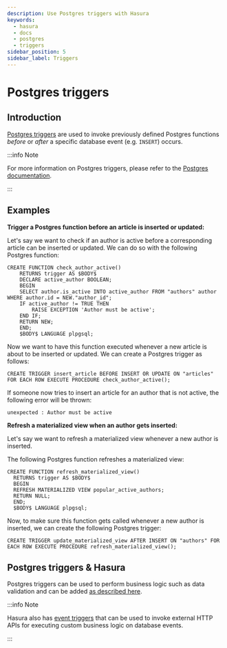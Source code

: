 ```yaml
---
description: Use Postgres triggers with Hasura
keywords:
  - hasura
  - docs
  - postgres
  - triggers
sidebar_position: 5
sidebar_label: Triggers
---
```


# Postgres triggers

## Introduction

[Postgres triggers](https://www.postgresql.org/docs/current/sql-createtrigger.html) are used to invoke previously
defined Postgres functions _before_ or _after_ a specific database event (e.g. `INSERT`) occurs.

:::info Note

For more information on Postgres triggers, please refer to the
[Postgres documentation](https://www.postgresql.org/docs/current/sql-createtrigger.html).

:::

## Examples

**Trigger a Postgres function before an article is inserted or updated:**

Let's say we want to check if an author is active before a corresponding article can be inserted or updated. We can do
so with the following Postgres function:

```plsql
CREATE FUNCTION check_author_active()
    RETURNS trigger AS $BODY$
    DECLARE active_author BOOLEAN;
    BEGIN
    SELECT author.is_active INTO active_author FROM "authors" author WHERE author.id = NEW."author_id";
    IF active_author != TRUE THEN
        RAISE EXCEPTION 'Author must be active';
    END IF;
    RETURN NEW;
    END;
    $BODY$ LANGUAGE plpgsql;
```

Now we want to have this function executed whenever a new article is about to be inserted or updated. We can create a
Postgres trigger as follows:

```plsql
CREATE TRIGGER insert_article BEFORE INSERT OR UPDATE ON "articles" FOR EACH ROW EXECUTE PROCEDURE check_author_active();
```

If someone now tries to insert an article for an author that is not active, the following error will be thrown:

```plsql
unexpected : Author must be active
```

**Refresh a materialized view when an author gets inserted:**

Let's say we want to refresh a materialized view whenever a new author is inserted.

The following Postgres function refreshes a materialized view:

```plsql
CREATE FUNCTION refresh_materialized_view()
  RETURNS trigger AS $BODY$
  BEGIN
  REFRESH MATERIALIZED VIEW popular_active_authors;
  RETURN NULL;
  END;
  $BODY$ LANGUAGE plpgsql;
```

Now, to make sure this function gets called whenever a new author is inserted, we can create the following Postgres
trigger:

```plsql
CREATE TRIGGER update_materialized_view AFTER INSERT ON "authors" FOR EACH ROW EXECUTE PROCEDURE refresh_materialized_view();
```

## Postgres triggers & Hasura

Postgres triggers can be used to perform business logic such as data validation and can be added
[as described here](/schema/postgres/data-validations.mdx#pg-data-validations-pg-triggers).

:::info Note

Hasura also has [event triggers](/event-triggers/index.mdx) that can be used to invoke external HTTP APIs for executing
custom business logic on database events.

:::
